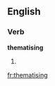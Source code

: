 
==English==

===Verb===
'''thematising'''

# {{present participle of|[[thematise]]}}

[[fr:thematising]]